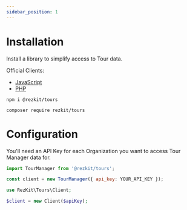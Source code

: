 ```yaml
---
sidebar_position: 1
---
```



# Installation

Install a library to simplify access to Tour data.

Official Clients:

* [JavaScript][client-js]
* [PHP][client-php]

<Tabs groupId="tour-client-lang">
<TabItem value="js" label="JavaScript">

```shell
npm i @rezkit/tours
```

</TabItem>

<TabItem value="php" label="PHP">

```shell
composer require rezkit/tours
```

</TabItem>
</Tabs>

# Configuration

You'll need an API Key for each Organization you want to access Tour Manager data for.

<Tabs groupId="tour-client-lang">

<TabItem value="js" label="JavaScript">

```js
import TourManager from '@rezkit/tours';

const client = new TourManager({ api_key: YOUR_API_KEY });
```

</TabItem>

<TabItem value="php" label="PHP">

```php
use RezKit\Tours\Client;

$client = new Client($apiKey);
```

</TabItem>

</Tabs>


[client-js]: https://github.com/rezkit/tours-js
[client-php]: https://github.com/rezkit/tours-php
